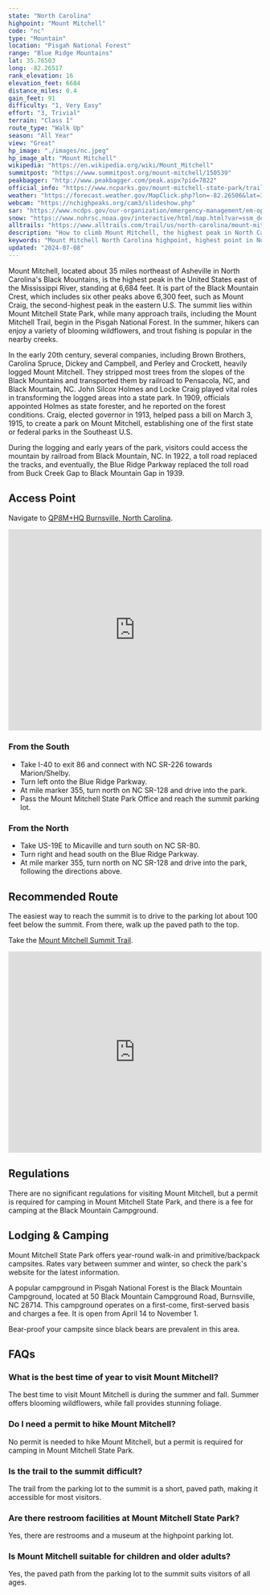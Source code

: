 ```yaml
---
state: "North Carolina"
highpoint: "Mount Mitchell"
code: "nc"
type: "Mountain"
location: "Pisgah National Forest"
range: "Blue Ridge Mountains"
lat: 35.76503
long: -82.26517
rank_elevation: 16
elevation_feet: 6684
distance_miles: 0.4
gain_feet: 91
difficulty: "1, Very Easy"
effort: "3, Trivial"
terrain: "Class I"
route_type: "Walk Up"
season: "All Year"
view: "Great"
hp_image: "./images/nc.jpeg"
hp_image_alt: "Mount Mitchell"
wikipedia: "https://en.wikipedia.org/wiki/Mount_Mitchell"
summitpost: "https://www.summitpost.org/mount-mitchell/150539"
peakbagger: "http://www.peakbagger.com/peak.aspx?pid=7822"
official_info: "https://www.ncparks.gov/mount-mitchell-state-park/trails"
weather: "https://forecast.weather.gov/MapClick.php?lon=-82.26506&lat=35.764857"
webcam: "https://nchighpeaks.org/cam3/slideshow.php"
sar: "https://www.ncdps.gov/our-organization/emergency-management/em-operations/em-resources/search-rescue/mountain-rescue"
snow: "https://www.nohrsc.noaa.gov/interactive/html/map.html?var=ssm_depth&min_x=-82.3462026691998&min_y=35.6648582458496&max_x=-82.1839181804095&max_y=35.8648582458496&bgvar=dem&shdvar=shading&title=0&width=800&height=450&font=0&lbl=m&palette=0&h_o=0&metric=0&lp=0&no_header=0&snap=1&o7=1&o9=1&o11=1&o13=1"
alltrails: "https://www.alltrails.com/trail/us/north-carolina/mount-mitchell-summit-trail"
description: "How to climb Mount Mitchell, the highest peak in North Carolina and tallest mountain east of the Mississippi."
keywords: "Mount Mitchell North Carolina highpoint, highest point in North Carolina, Mount Mitchell hiking trail, visiting Mount Mitchell directions"
updated: "2024-07-08"
---
```


Mount Mitchell, located about 35 miles northeast of Asheville in North Carolina's Black Mountains, is the highest peak in the United States east of the Mississippi River, standing at 6,684 feet. It is part of the Black Mountain Crest, which includes six other peaks above 6,300 feet, such as Mount Craig, the second-highest peak in the eastern U.S. The summit lies within Mount Mitchell State Park, while many approach trails, including the Mount Mitchell Trail, begin in the Pisgah National Forest. In the summer, hikers can enjoy a variety of blooming wildflowers, and trout fishing is popular in the nearby creeks.

In the early 20th century, several companies, including Brown Brothers, Carolina Spruce, Dickey and Campbell, and Perley and Crockett, heavily logged Mount Mitchell. They stripped most trees from the slopes of the Black Mountains and transported them by railroad to Pensacola, NC, and Black Mountain, NC. John Silcox Holmes and Locke Craig played vital roles in transforming the logged areas into a state park. In 1909, officials appointed Holmes as state forester, and he reported on the forest conditions. Craig, elected governor in 1913, helped pass a bill on March 3, 1915, to create a park on Mount Mitchell, establishing one of the first state or federal parks in the Southeast U.S.

During the logging and early years of the park, visitors could access the mountain by railroad from Black Mountain, NC. In 1922, a toll road replaced the tracks, and eventually, the Blue Ridge Parkway replaced the toll road from Buck Creek Gap to Black Mountain Gap in 1939.

## Access Point
Navigate to <a target="_blank" href="https://maps.app.goo.gl/Pw8RfySQjeg8rRmN8">QP8M+HQ Burnsville, North Carolina</a>.

<iframe src="https://www.google.com/maps/embed?pb=!1m18!1m12!1m3!1d1326.2140510788654!2d-82.2656269622955!3d35.7667635467307!2m3!1f0!2f0!3f0!3m2!1i1024!2i768!4f13.1!3m3!1m2!1s0x885a0755ead785d3%3A0x34c9aa5c18a8c3c5!2sMount%20Mitchell%20Museum!5e0!3m2!1sen!2sus!4v1720996611556!5m2!1sen!2sus" width="100%" height="400" style="border:0;" allowfullscreen="" loading="lazy" referrerpolicy="no-referrer-when-downgrade"></iframe>

### From the South
- Take I-40 to exit 86 and connect with NC SR-226 towards Marion/Shelby.
- Turn left onto the Blue Ridge Parkway.
- At mile marker 355, turn north on NC SR-128 and drive into the park.
- Pass the Mount Mitchell State Park Office and reach the summit parking lot.

### From the North
- Take US-19E to Micaville and turn south on NC SR-80.
- Turn right and head south on the Blue Ridge Parkway.
- At mile marker 355, turn north on NC SR-128 and drive into the park, following the directions above.

## Recommended Route
The easiest way to reach the summit is to drive to the parking lot about 100 feet below the summit. From there, walk up the paved path to the top.

Take the <a target="_blank" href="https://www.alltrails.com/trail/us/north-carolina/mount-mitchell-summit-trail">Mount Mitchell Summit Trail</a>.

<iframe class="alltrails" src="https://www.alltrails.com/widget/trail/us/north-carolina/mount-mitchell-summit-trail?scrollZoom=false&elevationDiagram=false&u=i&sh=cmpl5n" width="100%" height="400" frameborder="0" scrolling="no" marginheight="0" marginwidth="0" title="AllTrails: Trail Guides and Maps for Hiking, Camping, and Running"></iframe>

## Regulations
There are no significant regulations for visiting Mount Mitchell, but a permit is required for camping in Mount Mitchell State Park, and there is a fee for camping at the Black Mountain Campground.

## Lodging & Camping
Mount Mitchell State Park offers year-round walk-in and primitive/backpack campsites. Rates vary between summer and winter, so check the park's website for the latest information.

A popular campground in Pisgah National Forest is the Black Mountain Campground, located at 50 Black Mountain Campground Road, Burnsville, NC 28714. This campground operates on a first-come, first-served basis and charges a fee. It is open from April 14 to November 1.

Bear-proof your campsite since black bears are prevalent in this area.

## FAQs

### What is the best time of year to visit Mount Mitchell?
The best time to visit Mount Mitchell is during the summer and fall. Summer offers blooming wildflowers, while fall provides stunning foliage.

### Do I need a permit to hike Mount Mitchell?
No permit is needed to hike Mount Mitchell, but a permit is required for camping in Mount Mitchell State Park.

### Is the trail to the summit difficult?
The trail from the parking lot to the summit is a short, paved path, making it accessible for most visitors.

### Are there restroom facilities at Mount Mitchell State Park?
Yes, there are restrooms and a museum at the highpoint parking lot.

### Is Mount Mitchell suitable for children and older adults?
Yes, the paved path from the parking lot to the summit suits visitors of all ages.
